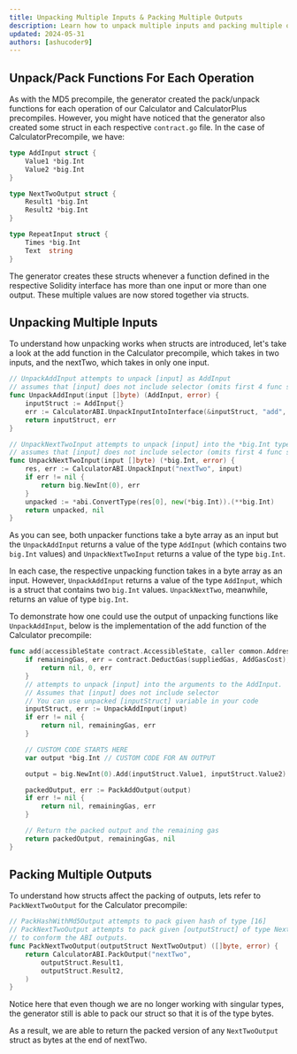 ```yaml
---
title: Unpacking Multiple Inputs & Packing Multiple Outputs
description: Learn how to unpack multiple inputs and packing multiple outputs.
updated: 2024-05-31
authors: [ashucoder9]
---
```


## Unpack/Pack Functions For Each Operation

As with the MD5 precompile, the generator created the pack/unpack functions for each operation of our Calculator and CalculatorPlus precompiles. However, you might have noticed that the generator also created some struct in each respective `contract.go` file. In the case of CalculatorPrecompile, we have:

```go title="contract.go"
type AddInput struct {
    Value1 *big.Int
    Value2 *big.Int
}

type NextTwoOutput struct {
    Result1 *big.Int
    Result2 *big.Int
}

type RepeatInput struct {
    Times *big.Int
    Text  string
}
```

The generator creates these structs whenever a function defined in the respective Solidity interface has more than one input or more than one output. These multiple values are now stored together via structs.

## Unpacking Multiple Inputs

To understand how unpacking works when structs are introduced, let's take a look at the add function in the Calculator precompile, which takes in two inputs, and the nextTwo, which takes in only one input.

```go
// UnpackAddInput attempts to unpack [input] as AddInput
// assumes that [input] does not include selector (omits first 4 func signature bytes)
func UnpackAddInput(input []byte) (AddInput, error) {
    inputStruct := AddInput{}
    err := CalculatorABI.UnpackInputIntoInterface(&inputStruct, "add", input)
    return inputStruct, err
}

// UnpackNextTwoInput attempts to unpack [input] into the *big.Int type argument
// assumes that [input] does not include selector (omits first 4 func signature bytes)
func UnpackNextTwoInput(input []byte) (*big.Int, error) {
    res, err := CalculatorABI.UnpackInput("nextTwo", input)
    if err != nil {
        return big.NewInt(0), err
    }
    unpacked := *abi.ConvertType(res[0], new(*big.Int)).(**big.Int)
    return unpacked, nil
}
```

As you can see, both unpacker functions take a byte array as an input but the `UnpackAddInput` returns a value of the type `AddInput` (which contains two `big.Int` values) and `UnpackNextTwoInput` returns a value of the type `big.Int`.

In each case, the respective unpacking function takes in a byte array as an input. However, `UnpackAddInput` returns a value of the type `AddInput`, which is a struct that contains two `big.Int` values. `UnpackNextTwo`, meanwhile, returns an value of type `big.Int`. 

To demonstrate how one could use the output of unpacking functions like `UnpackAddInput`, below is the implementation of the add function of the Calculator precompile:

```go
func add(accessibleState contract.AccessibleState, caller common.Address, addr common.Address, input []byte, suppliedGas uint64, readOnly bool) (ret []byte, remainingGas uint64, err error) {
    if remainingGas, err = contract.DeductGas(suppliedGas, AddGasCost); err != nil {
        return nil, 0, err
    }
    // attempts to unpack [input] into the arguments to the AddInput.
    // Assumes that [input] does not include selector
    // You can use unpacked [inputStruct] variable in your code
    inputStruct, err := UnpackAddInput(input)
    if err != nil {
        return nil, remainingGas, err
    }

    // CUSTOM CODE STARTS HERE
    var output *big.Int // CUSTOM CODE FOR AN OUTPUT

    output = big.NewInt(0).Add(inputStruct.Value1, inputStruct.Value2)

    packedOutput, err := PackAddOutput(output)
    if err != nil {
        return nil, remainingGas, err
    }

    // Return the packed output and the remaining gas
    return packedOutput, remainingGas, nil
}
```

## Packing Multiple Outputs

To understand how structs affect the packing of outputs, lets refer to `PackNextTwoOutput` for the Calculator precompile:

```go
// PackHashWithMd5Output attempts to pack given hash of type [16]
// PackNextTwoOutput attempts to pack given [outputStruct] of type NextTwoOutput
// to conform the ABI outputs.
func PackNextTwoOutput(outputStruct NextTwoOutput) ([]byte, error) {
    return CalculatorABI.PackOutput("nextTwo",
        outputStruct.Result1,
        outputStruct.Result2,
    )
}
```           
        
Notice here that even though we are no longer working with singular types, the generator still is able to pack our struct so that it is of the type bytes.

As a result, we are able to return the packed version of any `NextTwoOutput` struct as bytes at the end of nextTwo.
